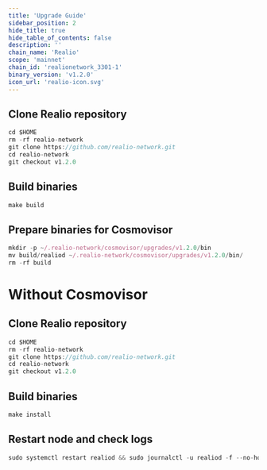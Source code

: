 ```yaml
---
title: 'Upgrade Guide'
sidebar_position: 2
hide_title: true
hide_table_of_contents: false
description: ''
chain_name: 'Realio'
scope: 'mainnet'
chain_id: 'realionetwork_3301-1'
binary_version: 'v1.2.0'
icon_url: 'realio-icon.svg'
---
```



<PageTitle
  iconUrl="img/realio-icon.svg"
  title="Realio Upgrade Guide"
  chainId="realionetwork_3301-1"
  version="v1.2.0"
/>

## Clone Realio repository

```js
cd $HOME
rm -rf realio-network
git clone https://github.com/realio-network.git
cd realio-network
git checkout v1.2.0
```

## Build binaries

```js
make build
```

## Prepare binaries for Cosmovisor

```js
mkdir -p ~/.realio-network/cosmovisor/upgrades/v1.2.0/bin
mv build/realiod ~/.realio-network/cosmovisor/upgrades/v1.2.0/bin/
rm -rf build
```

# Without Cosmovisor

## Clone Realio repository

```js
cd $HOME
rm -rf realio-network
git clone https://github.com/realio-network.git
cd realio-network
git checkout v1.2.0
```

## Build binaries

```js
make install
```

## Restart node and check logs

```js
sudo systemctl restart realiod && sudo journalctl -u realiod -f --no-hostname -o cat
```

